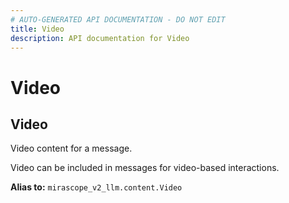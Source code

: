 ```yaml
---
# AUTO-GENERATED API DOCUMENTATION - DO NOT EDIT
title: Video
description: API documentation for Video
---
```


# Video

## <ApiType type="Alias" path="responses/base_response/Video" symbolName="Video" /> Video

Video content for a message.

Video can be included in messages for video-based interactions.


**Alias to:** `mirascope_v2_llm.content.Video`
